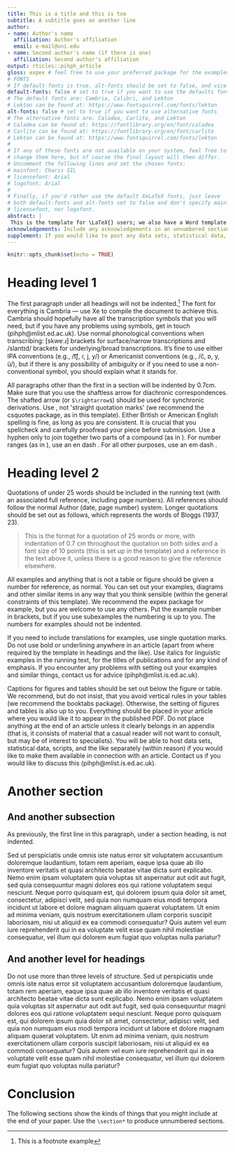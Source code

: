 ```yaml
---
title: This is a title and this is too
subtitle: A subtitle goes on another line
author:
- name: Author's name
  affiliation: Author's affiliation
  email: e-mail@uni.edu
- name: Second author's name (if there is one)
  affiliation: Second author's affiliation
output: rticles::pihph_article
gloss: expex # feel free to use your preferred package for the examples
# FONTS
# If default-fonts is true, alt-fonts should be set to false, and vice versa.
default-fonts: false # set to true if you want to use the defaults fonts
# The default fonts are: Cambria, Calibri, and Lekton
# Lekton can be found at: https://www.fontsquirrel.com/fonts/lekton
alt-fonts: false # set to true if you want to use alternative fonts
# The alternative fonts are: Caladea, Carlito, and Lekton
# Caladea can be found at: https://fontlibrary.org/en/font/caladea
# Carlito can be found at: https://fontlibrary.org/en/font/carlito
# Lekton can be found at: https://www.fontsquirrel.com/fonts/lekton
#
# If any of these fonts are not available on your system, feel free to
# change them here, but of course the final layout will then differ.
# Uncomment the following lines and set the chosen fonts:
# mainfont: Charis SIL
# licensefont: Arial
# logofont: Arial
#
# Finally, if you'd rather use the default XeLaTeX fonts, just leave
# both default-fonts and alt-fonts set to false and don't specify mainfont,
# licensefont, nor logofont.
abstract: |
 This is the template for \LaTeX{} users; we also have a Word template available, so feel free to use that if you're not into \LaTeX. All submissions to PiHPh should aim to follow the formatting set out in this template precisely, as there is no separate typesetting phase. Most styles in this template have been set up to insert the necessary white space where needed. You should use the styles that are provided in this template consistently to ensure that your submission is quickly processed. Do not change the margins or header/footer properties, including the material on this first page (such as volume, page numbers and DOI), which we will update when your submission is ready. Make sure to look at the user customization part of the preamble to this \texttt{.tex} source to change titles, running headers, bibliography etc. All the packages used here should be available in a recent version of \TeX Live. All articles should include an abstract in this position, of no more than 200 words.
acknowledgements: Include any acknowledgements in an unnumbered section here, rather than in a footnote early in the paper.
supplement: If you would like to post any data sets, statistical data, scripts or similar material that links to your article, you can include a description of it all at the end of the paper.
---
```


```r
knitr::opts_chunk$set(echo = TRUE)
```

# Heading level 1

The first paragraph under all headings will not be indented.^[This is a footnote example]  The font for everything is Cambria --- use Xe\LaTeX{} to compile the document to achieve this. Cambria should hopefully have all the transcription symbols that you will need, but if you have any problems using symbols, get in touch (pihph@\hspace{0pt}mlist.ed.ac.uk). Use normal phonological conventions when transcribing: [skweːɹ] brackets for surface/narrow transcriptions and /slantɪd/ brackets for underlying/broad transcriptions. It’s fine to use either IPA conventions (e.g., /t͡ʃ, ɾ, j, y/) or Americanist conventions (e.g., /č, ᴅ, y, ü/), but if there is any possibility of ambiguity or if you need to use a non-conventional symbol, you should explain what it stands for.

All paragraphs other than the first in a section will be indented by 0.7cm. Make sure that you use the shaftless arrow \enquote{>} for diachronic correspondences. The shafted arrow \enquote{→} (or `$\rightarrow$`) should be used for synchronic derivations. Use \enquote{smart quotation marks}, not \'straight quotation marks\' (we recommend the csquotes package, as in this template). Either British or American English spelling is fine, as long as you are consistent. It is crucial that you spellcheck and carefully proofread your piece before submission. Use a hyphen \enquote{-} only to join together two parts of a compound (as in \enquote{affrico-palatalisation}). For number ranges (as in \enquote{1999–2002}), use an en dash \enquote{--}. For all other purposes, use an em dash \enquote{---}.

# Heading level 2

Quotations of under 25 words should be included in the running text \enquote{as a wise person once said} (with an associated full reference, including page numbers). All references should follow the normal Author (date, page number) system.  Longer quotations should be set out as follows, which represents the words of Bloggs (1937, 23).


> This is the format for a quotation of 25 words or more, with indentation of 0.7 cm throughout the quotation on both sides and a font size of 10 points (this is set up in the template) and a reference in the text above it, unless there is a good reason to give the reference elsewhere.

All examples and anything that is not a table or figure should be given a number for reference, as normal. You can set out your examples, diagrams and other similar items in any way that you think sensible (within the general constraints of this template). We recommend the expex package for example, but you are welcome to use any others. Put the example number in brackets, but if you use subexamples the numbering is up to you. The numbers for examples should not be indented.

```{=latex}
\ex\begin{tabular}[t]{lll}
     /ɛɡzampl/ & [ɛɡzámpl̩] & `example'
   \end{tabular}
\xe

\ex\labels\begin{tabular}[t]{>{\tl}llll} % or use \pex
& /tu e/ & [tʰʉː eː] & `two a' \\
& /tu bi/ & [tʰʉː biː] & `two b'
\end{tabular}
\xe
```

If you need to include translations for examples, use single quotation marks. Do not use bold or underlining anywhere in an article (apart from where required by the template in headings and the like). Use italics for linguistic examples in the running text, for the titles of publications and for any kind of emphasis. If you encounter any problems with setting out your examples and similar things, contact us for advice (pihph@\hspace{0pt}mlist.is.ed.ac.uk).

Captions for figures and tables should be set out below the figure or table. We recommend, but do not insist, that you avoid vertical rules in your tables (we recommend the booktabs package). Otherwise, the setting of figures and tables is also up to you. Everything should be placed in your article where you would like it to appear in the published PDF. Do not place anything at the end of an article unless it clearly belongs in an appendix (that is, it consists of material that a casual reader will not want to consult, but may be of interest to specialists). You will be able to host data sets, statistical data, scripts, and the like separately (within reason) if you would like to make them available in connection with an article. Contact us if you would like to discuss this (pihph@\hspace{0pt}mlist.is.ed.ac.uk).

\begin{figure}[h]
  \centering
  \rule{.1pt}{2cm} \rule{2cm}{.1pt} \rule{.1pt}{2cm}
  \caption{Caption}
  \label{fig:example}
\end{figure}

# Another section

## And another subsection

As previously, the first line in this paragraph, under a section heading, is not indented.

Sed ut perspiciatis unde omnis iste natus error sit voluptatem accusantium doloremque laudantium, totam rem aperiam, eaque ipsa quae ab illo inventore veritatis et quasi architecto beatae vitae dicta sunt explicabo. Nemo enim ipsam voluptatem quia voluptas sit aspernatur aut odit aut fugit, sed quia consequuntur magni dolores eos qui ratione voluptatem sequi nesciunt. Neque porro quisquam est, qui dolorem ipsum quia dolor sit amet, consectetur, adipisci velit, sed quia non numquam eius modi tempora incidunt ut labore et dolore magnam aliquam quaerat voluptatem. Ut enim ad minima veniam, quis nostrum exercitationem ullam corporis suscipit laboriosam, nisi ut aliquid ex ea commodi consequatur? Quis autem vel eum iure reprehenderit qui in ea voluptate velit esse quam nihil molestiae consequatur, vel illum qui dolorem eum fugiat quo voluptas nulla pariatur?

## And another level for headings

Do not use more than three levels of structure. Sed ut perspiciatis unde omnis iste natus error sit voluptatem accusantium doloremque laudantium, totam rem aperiam, eaque ipsa quae ab illo inventore veritatis et quasi architecto beatae vitae dicta sunt explicabo. Nemo enim ipsam voluptatem quia voluptas sit aspernatur aut odit aut fugit, sed quia consequuntur magni dolores eos qui ratione voluptatem sequi nesciunt. Neque porro quisquam est, qui dolorem ipsum quia dolor sit amet, consectetur, adipisci velit, sed quia non numquam eius modi tempora incidunt ut labore et dolore magnam aliquam quaerat voluptatem. Ut enim ad minima veniam, quis nostrum exercitationem ullam corporis suscipit laboriosam, nisi ut aliquid ex ea commodi consequatur? Quis autem vel eum iure reprehenderit qui in ea voluptate velit esse quam nihil molestiae consequatur, vel illum qui dolorem eum fugiat quo voluptas nulla pariatur?

# Conclusion

The following sections show the kinds of things that you might include at the end of your paper. Use the
`\section*` to produce unnumbered sections.
